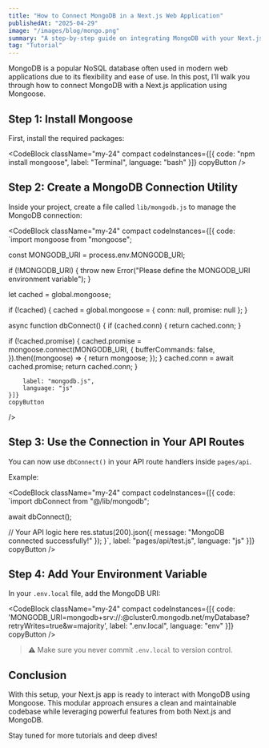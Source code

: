 ```yaml
---
title: "How to Connect MongoDB in a Next.js Web Application"
publishedAt: "2025-04-29"
image: "/images/blog/mongo.png"
summary: "A step-by-step guide on integrating MongoDB with your Next.js project using Mongoose, ensuring efficient data handling and scalability."
tag: "Tutorial"
---
```


MongoDB is a popular NoSQL database often used in modern web applications due to its flexibility and ease of use. In this post, I’ll walk you through how to connect MongoDB with a Next.js application using Mongoose.

## Step 1: Install Mongoose

First, install the required packages:

<CodeBlock className="my-24"
    compact
    codeInstances={[{
        code: "npm install mongoose",
        label: "Terminal",
        language: "bash"
    }]}
    copyButton
/>

## Step 2: Create a MongoDB Connection Utility

Inside your project, create a file called `lib/mongodb.js` to manage the MongoDB connection:

<CodeBlock className="my-24"
    compact
    codeInstances={[{
        code: `import mongoose from "mongoose";

const MONGODB_URI = process.env.MONGODB_URI;

if (!MONGODB_URI) {
  throw new Error("Please define the MONGODB_URI environment variable");
}

let cached = global.mongoose;

if (!cached) {
  cached = global.mongoose = { conn: null, promise: null };
}

async function dbConnect() {
  if (cached.conn) {
    return cached.conn;
  }

  if (!cached.promise) {
    cached.promise = mongoose.connect(MONGODB_URI, {
      bufferCommands: false,
    }).then((mongoose) => {
      return mongoose;
    });
  }
  cached.conn = await cached.promise;
  return cached.conn;
}

        label: "mongodb.js",
        language: "js"
    }]}
    copyButton
/>

## Step 3: Use the Connection in Your API Routes

You can now use `dbConnect()` in your API route handlers inside `pages/api`.

Example:

<CodeBlock className="my-24"
    compact
    codeInstances={[{
        code: `import dbConnect from "@/lib/mongodb";

  await dbConnect();

  // Your API logic here
  res.status(200).json({ message: "MongoDB connected successfully!" });
}`,
        label: "pages/api/test.js",
        language: "js"
    }]}
    copyButton
/>

## Step 4: Add Your Environment Variable

In your `.env.local` file, add the MongoDB URI:

<CodeBlock className="my-24"
    compact
    codeInstances={[{
        code: 'MONGODB_URI=mongodb+srv://<username>:<password>@cluster0.mongodb.net/myDatabase?retryWrites=true&w=majority',
        label: ".env.local",
        language: "env"
    }]}
    copyButton
/>

> ⚠️ Make sure you never commit `.env.local` to version control.

## Conclusion

With this setup, your Next.js app is ready to interact with MongoDB using Mongoose. This modular approach ensures a clean and maintainable codebase while leveraging powerful features from both Next.js and MongoDB.

Stay tuned for more tutorials and deep dives!

